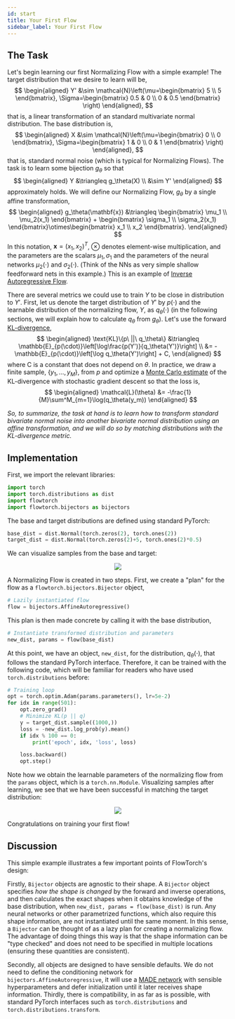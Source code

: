 ```yaml
---
id: start
title: Your First Flow
sidebar_label: Your First Flow
---
```


## The Task
Let's begin learning our first Normalizing Flow with a simple example! The target distribution that we desire to learn will be,
$$
\begin{aligned}
  Y' &\sim \mathcal{N}\left(\mu=\begin{bmatrix}
   5 \\
   5
\end{bmatrix}, \Sigma=\begin{bmatrix}
   0.5 & 0 \\
   0 & 0.5
\end{bmatrix} \right)
\end{aligned},
$$
that is, a linear transformation of an standard multivariate normal distribution. The base distribution is,
$$
\begin{aligned}
  X &\sim \mathcal{N}\left(\mu=\begin{bmatrix}
   0 \\
   0
\end{bmatrix}, \Sigma=\begin{bmatrix}
   1 & 0 \\
   0 & 1
\end{bmatrix} \right)
\end{aligned},
$$
that is, standard normal noise (which is typical for Normalizing Flows). The task is to learn some bijection $g_\theta$ so that
$$
\begin{aligned}
  Y &\triangleq g_\theta(X) \\
  &\sim Y'
\end{aligned}
$$
approximately holds. We will define our Normalizing Flow, $g_\theta$ by a single affine transformation,
$$
\begin{aligned}
  g_\theta(\mathbf{x}) &\triangleq \begin{bmatrix}
   \mu_1 \\
   \mu_2(x_1)
\end{bmatrix} + \begin{bmatrix}
   \sigma_1 \\
   \sigma_2(x_1)
\end{bmatrix}\otimes\begin{bmatrix}
   x_1 \\
   x_2
\end{bmatrix}.
\end{aligned}
$$
In this notation, $\mathbf{x}=(x_1,x_2)^T$, $\otimes$ denotes element-wise multiplication, and the parameters are the scalars $\mu_1,\sigma_1$ and the parameters of the neural networks $\mu_2(\cdot)$ and $\sigma_2(\cdot)$. (Think of the NNs as very simple shallow feedforward nets in this example.) This is an example of [Inverse Autoregressive Flow](/dev/bibliography#kingma2016improving).

There are several metrics we could use to train $Y$ to be close in distribution to $Y'$. First, let us denote the target distribution of $Y'$ by $p(\cdot)$ and the learnable distribution of the normalizing flow, $Y$, as $q_\theta(\cdot)$ (in the following sections, we will explain how to calculate $q_\theta$ from $g_\theta$). Let's use the forward [KL-divergence](https://en.wikipedia.org/wiki/Kullback%E2%80%93Leibler_divergence),
$$
\begin{aligned}
\text{KL}\{p\ ||\ q_\theta\} &\triangleq \mathbb{E}_{p(\cdot)}\left[\log\frac{p(Y')}{q_\theta(Y')}\right] \\
&= -\mathbb{E}_{p(\cdot)}\left[\log q_\theta(Y')\right] + C,
\end{aligned}
$$
where C is a constant that does not depend on $\theta$. In practice, we draw a finite sample, $\{y_1,\ldots,y_M\}$, from $p$ and optimize a [Monte Carlo estimate](https://en.wikipedia.org/wiki/Monte_Carlo_integration) of the KL-divergence with stochastic gradient descent so that the loss is,
$$
\begin{aligned}
   \mathcal{L}(\theta) &= -\frac{1}{M}\sum^M_{m=1}\log(q_\theta(y_m))
\end{aligned}
$$

*So, to summarize, the task at hand is to learn how to transform standard bivariate normal noise into another bivariate normal distribution using an affine transformation, and we will do so by matching distributions with the KL-divergence metric.*

## Implementation
First, we import the relevant libraries:
```python
import torch
import torch.distributions as dist
import flowtorch
import flowtorch.bijectors as bijectors
```
The base and target distributions are defined using standard PyTorch:
```python
base_dist = dist.Normal(torch.zeros(2), torch.ones(2))
target_dist = dist.Normal(torch.zeros(2)+5, torch.ones(2)*0.5)
```
We can visualize samples from the base and target:
<p align="center">
<img src="/img/bivariate-normal-frame-0.svg" />
</p>

A Normalizing Flow is created in two steps. First, we create a "plan" for the flow as a `flowtorch.bijectors.Bijector` object,
```python
# Lazily instantiated flow
flow = bijectors.AffineAutoregressive()
```
This plan is then made concrete by calling it with the base distribution,
```python
# Instantiate transformed distribution and parameters
new_dist, params = flow(base_dist)
```
At this point, we have an object, `new_dist`, for the distribution, $q_\theta(\cdot)$, that follows the standard PyTorch interface. Therefore, it can be trained with the following code, which will be familiar for readers who have used `torch.distributions` before:
```python
# Training loop
opt = torch.optim.Adam(params.parameters(), lr=5e-2)
for idx in range(501):
    opt.zero_grad()
    # Minimize KL(p || q)
    y = target_dist.sample((1000,))
    loss = -new_dist.log_prob(y).mean()
    if idx % 100 == 0:
        print('epoch', idx, 'loss', loss)

    loss.backward()
    opt.step()
```
Note how we obtain the learnable parameters of the normalizing flow from the `params` object, which is a `torch.nn.Module`. Visualizing samples after learning, we see that we have been successful in matching the target distribution:
<p align="center">
<img src="/img/bivariate-normal-frame-5.svg" />
</p>
Congratulations on training your first flow!

## Discussion

This simple example illustrates a few important points of FlowTorch's design:

Firstly, `Bijector` objects are agnostic to their shape. A `Bijector` object specifies *how the shape is changed* by the forward and inverse operations, and then calculates the exact shapes when it obtains knowledge of the base distribution, when `new_dist, params = flow(base_dist)` is run. Any neural networks or other parametrized functions, which also require this shape information, are not instantiated until the same moment. In this sense, a `Bijector` can be thought of as a lazy plan for creating a normalizing flow. The advantage of doing things this way is that the shape information can be "type checked" and does not need to be specified in multiple locations (ensuring these quantities are consistent).

Secondly, all objects are designed to have sensible defaults. We do not need to define the conditioning network for `bijectors.AffineAutoregressive`, it will use a [MADE network](/dev/bibliography#germain2015made) with sensible hyperparameters and defer initialization until it later receives shape information. Thirdly, there is compatibility, in as far as is possible, with standard PyTorch interfaces such as `torch.distributions` and `torch.distributions.transform`.
